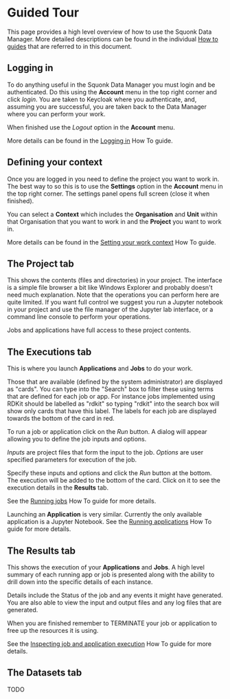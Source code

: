 


<Head>
  <title>Data Manager User Documentation - Guided tour</title>
</Head>

<DocsNav />

# Guided Tour

This page provides a high level overview of how to use the Squonk Data Manager.
More detailed descriptions can be found in the individual [How to guides](/how-to)
that are referred to in this document.

## Logging in

To do anything useful in the Squonk Data Manager you must login and be authenticated. Do this using the **Account**
menu in the top right corner and click *login*. You are taken to Keycloak where you authenticate, and, assuming you are
successful, you are taken back to the Data Manager where you can perform your work.

When finished use the *Logout* option in the **Account** menu.

More details can be found in the [Logging in](/how-to/login) How To guide.

## Defining your context

Once you are logged in you need to define the project you want to work in.
The best way to so this is to use the **Settings** option in the **Account** menu in the top right corner.
The settings panel opens full screen (close it when finished).

You can select a **Context** which includes the **Organisation** and **Unit** within that Organisation that you want to
work in and the **Project** you want to work in.

More details can be found in the [Setting your work context](/how-to/context) How To guide.


## The Project tab

This shows the contents (files and directories) in your project.
The interface is a simple file browser a bit like Windows Explorer and probably doesn't need much explanation.
Note that the operations you can perform here are quite limited. If you want full control we suggest you run a Jupyter
notebook in your project and use the file manager of the Jupyter lab interface, or a command line console to perform your
operations.

Jobs and applications have full access to these project contents.


## The Executions tab

This is where you launch **Applications** and **Jobs** to do your work.

Those that are available (defined by the system administrator) are displayed as "cards". You can type into the "Search"
box to filter these using terms that are defined for each job or app. For instance jobs implemented using RDKit should
be labelled as "rdkit" so typing "rdkit" into the search box will show only cards that have this label. The labels for
each job are displayed towards the bottom of the card in red.

To run a job or application click on the *Run* button. A dialog will appear allowing you to define the job inputs and
options.

*Inputs* are project files that form the input to the job.
*Options* are user specified parameters for execution of the job.

Specify these inputs and options and click the *Run* button at the bottom. The execution will be added to the bottom of
the card. Click on it to see the execution details in the **Results** tab.

See the [Running jobs](/how-to/jobs) How To guide for more details.

Launching an **Application** is very similar. Currently the only available application is a Jupyter Notebook.
See the [Running applications](/how-to/applications) How To guide for more details.


## The Results tab

This shows the execution of your **Applications** and **Jobs**. A high level summary of each running app or job is
presented along with the ability to drill down into the specific details of each instance.

Details include the Status of the job and any events it might have generated. You are also able to view the input and output
files and any log files that are generated.

When you are finished remember to TERMINATE your job or application to free up the resources it is using.

See the [Inspecting job and application execution](/how-to/results) How To guide for more details.

## The Datasets tab

TODO

